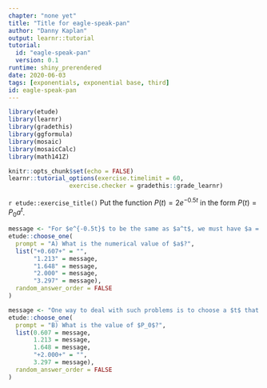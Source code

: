 ```yaml
---
chapter: "none yet"
title: "Title for eagle-speak-pan"
author: "Danny Kaplan"
output: learnr::tutorial
tutorial:
  id: "eagle-speak-pan"
  version: 0.1
runtime: shiny_prerendered
date: 2020-06-03 
tags: [exponentials, exponential base, third]
id: eagle-speak-pan
---
```


```r
library(etude)
library(learnr)
library(gradethis)
library(ggformula)
library(mosaic)
library(mosaicCalc)
library(math141Z)

knitr::opts_chunk$set(echo = FALSE)
learnr::tutorial_options(exercise.timelimit = 60, 
                 exercise.checker = gradethis::grade_learnr)
```


`r etude::exercise_title()` Put the function $P(t) = 2 e^{-0.5 t}$  in the form $P(t)=P_0 a^t$. 

```r
message <- "For $e^{-0.5t}$ to be the same as $a^t$, we must have $a = e^{-0.5}$."
etude::choose_one(
  prompt = "A) What is the numerical value of $a$?",
  list("+0.607+" = "", 
       "1.213" = message, 
       "1.648" = message, 
       "2.000" = message, 
       "3.297" = message),
  random_answer_order = FALSE
)
```


```r
message <- "One way to deal with such problems is to choose a $t$ that makes evaluating the function very simple."
etude::choose_one(
  prompt = "B) What is the value of $P_0$?",
  list(0.607 = message, 
       1.213 = message, 
       1.648 = message, 
       "+2.000+" = "", 
       3.297 = message),
  random_answer_order = FALSE
)
```

```r

```

